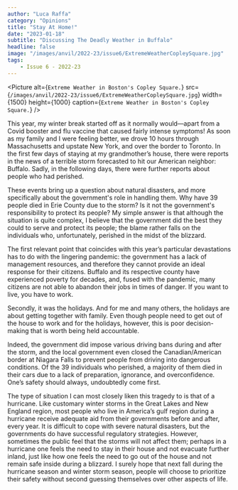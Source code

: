 ```yaml
---
author: "Luca Raffa"
category: "Opinions"
title: "Stay At Home!"
date: "2023-01-18"
subtitle: "Discussing The Deadly Weather in Buffalo"
headline: false
image: "/images/anvil/2022-23/issue6/ExtremeWeatherCopleySquare.jpg"
tags:
    - Issue 6 - 2022-23
---
```


<Picture
alt={`Extreme Weather in Boston's Copley Square.`}
src={`/images/anvil/2022-23/issue6/ExtremeWeatherCopleySquare.jpg`}
width={1500}
height={1000}
caption={`Extreme Weather in Boston's Copley Square.`}
/>

This year, my winter break started off as it normally would—apart from a Covid booster and flu vaccine that caused fairly intense symptoms! As soon as my family and I were feeling better, we drove 10 hours through Massachusetts and upstate New York, and over the border to Toronto. In the first few days of staying at my grandmother’s house, there were reports in the news of a terrible storm forecasted to hit our American neighbor: Buffalo. Sadly, in the following days, there were further reports about people who had perished. 

These events bring up a question about natural disasters, and more specifically about the government's role in handling them. Why have 39 people died in Erie County due to the storm? Is it not the government's responsibility to protect its people? My simple answer is that although the situation is quite complex, I believe that the government did the best they could to serve and protect its people; the blame rather falls on the individuals who, unfortunately, perished in the midst of the blizzard.

The first relevant point that coincides with this year’s particular devastations has to do with the lingering pandemic: the government has a lack of management resources, and therefore they cannot provide an ideal response for their citizens. Buffalo and its respective county have experienced poverty for decades, and, fused with the pandemic, many citizens are not able to abandon their jobs in times of danger. If you want to live, you have to work. 

Secondly, it was the holidays. And for me and many others, the holidays are about getting together with family. Even though people need to get out of the house to work and for the holidays, however, this is poor decision-making that is worth being held accountable. 

Indeed, the government did impose various driving bans during and after the storm, and the local government even closed the Canadian/American border at Niagara Falls to prevent people from driving into dangerous conditions. Of the 39 individuals who perished, a majority of them died in their cars due to a lack of preparation, ignorance, and overconfidence. One’s safety should always, undoubtedly come first.

The type of situation I can most closely liken this tragedy to is that of a hurricane. Like customary winter storms in the Great Lakes and New England region, most people who live in America’s gulf region during a hurricane receive adequate aid from their governments before and after, every year. It is difficult to cope with severe natural disasters, but the governments do have successful regulatory strategies. However, sometimes the public feel that the storms will not affect them; perhaps in a hurricane one feels the need to stay in their house and not evacuate further inland, just like how one feels the need to go out of the house and not remain safe inside during a blizzard. I surely hope that next fall during the hurricane season and winter storm season, people will choose to prioritize their safety without second guessing themselves over other aspects of life.
